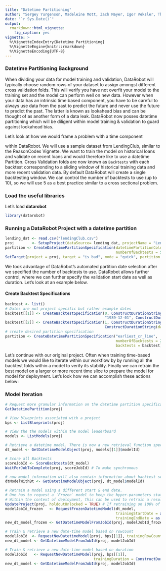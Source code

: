 ```yaml
---
title: "Datetime Partitioning"
author: "Sergey Yurgenson, Madeleine Mott, Zach Mayer, Igor Veksler, Thakur Raj Anand"
date: "`r Sys.Date()`"
output:
  rmarkdown::html_vignette:
    fig_caption: yes  
vignette: >
  %\VignetteIndexEntry{Datetime Partitioning}
  %\VignetteEngine{knitr::rmarkdown}
  %\VignetteEncoding{UTF-8}
---
```

### Datetime Partitioning Background
When dividing your data for model training and validation, DataRobot will typically choose random rows of your dataset to assign amongst different cross validation folds. This will verify you have not overfit your model to the training set and the model can perform well on new data. However when your data has an intrinsic time based component, you have to be careful to always use data from the past to predict the future and never use the future to predict the past. The latter is known as lookahead bias and can be thought of as another form of a data leak. DataRobot now posses datetime partitioning which will be diligent within model training & validation to guard against lookahead bias.  

Let's look at how we would frame a problem with a time component


 within DataRobot. We will use a sample dataset from LendingClub, similar to the ReasonCodes Vignette. We want to train the model on historical loans and validate on recent loans and would therefore like to use
a datetime Partition.  Cross Validation folds are now known as `Backtests` with each backtest corresponding to a sliding window of historical training data and more recent validation data. By default DataRobot will create a single backtesting window. We can control the number of backtests to use (up to 10), so we will use 5 as a best practice similar to a cross sectional problem.

### Load the useful libraries
Let's load **datarobot** 
```r
library(datarobot)
```

### Running a DataRobot Project with a datetime partition
```r
lending_dat <- read.csv("lendingClub.csv")
proj        <- SetupProject(dataSource= lending_dat, projectName = "Lending_Club_Time_Series")
partition <- CreateDatetimePartitionSpecification(datetimePartitionColumn = "earliest_cr_line",
                                                  numberOfBacktests = 5)
SetTarget(project = proj, target = "is_bad", mode = "quick", partition = partition)
```
We took advantage of DataRobot's automated partition date selection after we specified the number of backtests to use.
DataRobot allows further control, where we can further specify the validation start date as well as duration. Let's look at an example below.

#### Create Backtest Specifications
```r
backtest <- list()
# Dates are not project specific but rather example dates
backtest[[1]] <- CreateBacktestSpecification(0, ConstructDurationString(),
                                             "1989-12-01", ConstructDurationString(days = 100))
backtest[[2]] <- CreateBacktestSpecification(1, ConstructDurationString(), "1999-10-01",
                                             ConstructDurationString(days = 100))
# create desired partition specification
partition <- CreateDatetimePartitionSpecification("earliest_cr_line",
                                                  numberOfBacktests = 2,
                                                  backtests = backtest)
```

Let's continue with our original project. Often when training time-based models we would like to iterate within our workflow by
by running all the backtest folds within a model to verify its stability. Finally we can retrain the best model on a larger or more recent time slice
to prepare the model for model for deployment. Let's look how we can accomplish these actions below:

### Model Iteration
```r
# Request more granular information on the datetime partition specification
GetDatetimePartition(proj)

# View blueprints associated with a project
bps <- ListBlueprints(proj)

# View the the models within the model leaderboard
models <- ListModels(proj)

# Retrieve a datetime model. There is now a new retrieval function specific to datetime partitioning
dt_model <- GetDatetimeModelObject(proj, models[[1]]$modelId)

# Score all Backtests
scoreJobId <- ScoreBacktests(dt_model)
WaitForJobToComplete(proj, scoreJobId) # To make synchronous

# now model information will also contain information about backtest scores
dtModelWithBt <- GetDatetimeModelObject(proj, dt_model$modelId)

# Retrain a model using a different start & end date.
# One has to request a `Frozen` model to keep the hyper-parameters static and avoid lookahead bias.
# Within the context of deployment, this can be used to retrain a resulting model on more recent data.
UpdateProject(proj, holdoutUnlocked = TRUE) # If retraining on 100% of the data, we need to unlock the holdout set.
modelJobId_frozen   <- RequestFrozenDatetimeModel(dt_model,
                                                  trainingStartDate = as.Date("1950/12/1"),
                                                  trainingEndDate = as.Date("1998/3/1"))
new_dt_model_frozen <- GetDatetimeModelFromJobId(proj, modelJobId_frozen)

# Train & retrieve a new date-time model based on rowcount
modelJobId  <- RequestNewDatetimeModel(proj, bps[[1]], trainingRowCount = 100)
new_dt_model <- GetDatetimeModelFromJobId(proj, modelJobId)

# Train & retrieve a new date-time model based on duration
modelJobId   <- RequestNewDatetimeModel(proj, bps[[1]],
                                        trainingDuration = ConstructDurationString(months=10))
new_dt_model <- GetDatetimeModelFromJobId(proj, modelJobId)
```
